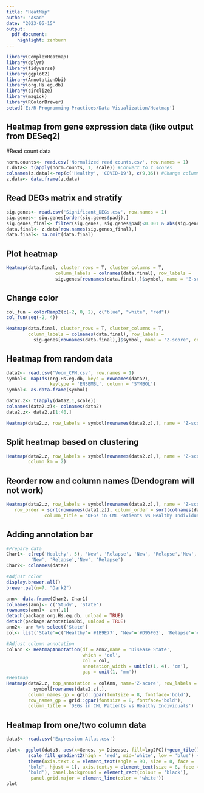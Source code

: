---
title: "HeatMap"
author: "Asad"
date: "2023-05-15"
output: 
  pdf_document: 
    highlight: zenburn
---

```{r}
library(ComplexHeatmap)
library(dplyr)
library(tidyverse)
library(ggplot2)
library(AnnotationDbi)
library(org.Hs.eg.db)
library(circlize)
library(magick)
library(RColorBrewer)
setwd('E:/R-Programming-Practices/Data Visualization/Heatmap')
```

## Heatmap from gene expression data (like output from DESeq2)
#Read count data
```{r}
norm.counts<- read.csv('Normalized read counts.csv', row.names = 1)
z.data<- t(apply(norm.counts, 1, scale)) #Convert to z scores
colnames(z.data)<-rep(c('Healthy', 'COVID-19'), c(9,36)) #Change column names
z.data<- data.frame(z.data)
```

## Read DEGs matrix and stratify
```{r}
sig.genes<- read.csv('Significant_DEGs.csv', row.names = 1)
sig.genes<- sig.genes[order(sig.genes$padj),]
sig.genes_final<- filter(sig.genes, sig.genes$padj<0.001 & abs(sig.genes$log2FoldChange)>=5)
data.final<- z.data[row.names(sig.genes_final),]
data.final<- na.omit(data.final)
```

## Plot heatmap
```{r}
Heatmap(data.final, cluster_rows = T, cluster_columns = T,
                  column_labels = colnames(data.final), row_labels = 
                  sig.genes[rownames(data.final),]$symbol, name = 'Z-score')
```

## Change color
```{r}
col_fun = colorRamp2(c(-2, 0, 2), c("blue", "white", "red"))
col_fun(seq(-2, 4))

Heatmap(data.final, cluster_rows = T, cluster_columns = T,
        column_labels = colnames(data.final), row_labels = 
          sig.genes[rownames(data.final),]$symbol, name = 'Z-score', col= col_fun)
```

## Heatmap from random data
```{r}
data2<- read.csv('Voom_CPM.csv', row.names = 1)
symbol<- mapIds(org.Hs.eg.db, keys = rownames(data2), 
                keytype = 'ENSEMBL', column = 'SYMBOL')
symbol<- as.data.frame(symbol)

data2.z<- t(apply(data2,1,scale))
colnames(data2.z)<- colnames(data2)
data2.z<- data2.z[1:40,]

Heatmap(data2.z, row_labels = symbol[rownames(data2.z),], name = 'Z-score')
```

## Split heatmap based on clustering
```{r}
Heatmap(data2.z, row_labels = symbol[rownames(data2.z),], name = 'Z-score',
        column_km = 2)
```

## Reorder row and column names (Dendogram will not work)
```{r}
Heatmap(data2.z, row_labels = symbol[rownames(data2.z),], name = 'Z-score',
   row_order = sort(rownames(data2.z)), column_order = sort(colnames(data2.z)),
              column_title = "DEGs in CML Patients vs Healthy Individuals")
```

## Adding annotation bar
```{r}
#Prepare data
Char1<- c(rep('Healthy', 5), 'New', 'Relapse', 'New', 'Relapse','New', 'Relapse',
         'New', 'Relapse','New', 'Relapse')
Char2<- colnames(data2)

#Adjust color
display.brewer.all()
brewer.pal(n=7, "Dark2")

ann<- data.frame(Char2, Char1)
colnames(ann)<- c('Study', 'State')
rownames(ann)<- ann[,1]
detach(package:org.Hs.eg.db, unload = TRUE)
detach(package:AnnotationDbi, unload = TRUE)
ann2<- ann %>% select('State')
col<- list('State'=c('Healthy'='#1B9E77', 'New'='#D95F02', 'Relapse'='#7570B3'))

#Adjust column annotation
colAnn <- HeatmapAnnotation(df = ann2,name = 'Disease State',
                            which = 'col',
                            col = col,
                            annotation_width = unit(c(1, 4), 'cm'),
                            gap = unit(1, 'mm'))
#Heatmap
Heatmap(data2.z, top_annotation = colAnn, name='Z-score', row_labels = 
          symbol[rownames(data2.z),], 
        column_names_gp = grid::gpar(fontsize = 8, fontface='bold'),
        row_names_gp = grid::gpar(fontsize = 8, fontface='bold'),
        column_title = 'DEGs in CML Patients vs Healthy Individuals')

```



## Heatmap from one/two column data
```{r}
data3<- read.csv('Expression Atlas.csv')

plot<- ggplot(data3, aes(x=Genes, y= Disease, fill=log2FC))+geom_tile()+
        scale_fill_gradient2(high = 'red', mid='white', low = 'blue') + 
        theme(axis.text.x = element_text(angle = 90, size = 8, face = 
        'bold', hjust = 1), axis.text.y = element_text(size = 8, face = 
        'bold'), panel.background = element_rect(colour = 'black'),
         panel.grid.major = element_line(color = 'white')) 
plot
```

